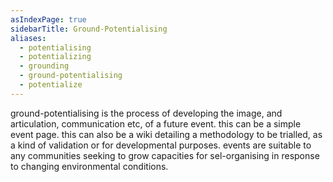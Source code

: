 ```yaml
---
asIndexPage: true
sidebarTitle: Ground-Potentialising
aliases:
  - potentialising
  - potentializing
  - grounding
  - ground-potentialising
  - potentialize
---
```


ground-potentialising is the process of developing the image, and articulation, communication etc, of a future event. this can be a simple event page. this can also be a wiki detailing a methodology to be trialled, as a kind of validation or for developmental purposes. events are suitable to any communities seeking to grow capacities for sel-organising in response to changing environmental conditions.
